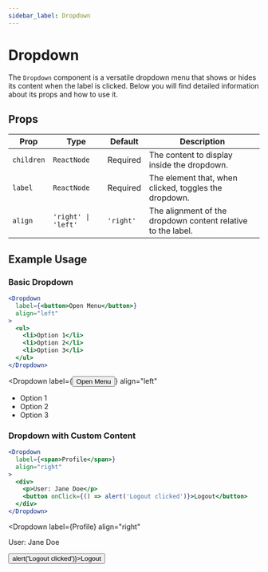 ```yaml
---
sidebar_label: Dropdown
---
```



# Dropdown

The `Dropdown` component is a versatile dropdown menu that shows or hides its content when the label is clicked. Below you will find detailed information about its props and how to use it.

## Props

| Prop      | Type                      | Default | Description                                             |
|-----------|---------------------------|---------|---------------------------------------------------------|
| `children`| `ReactNode`               | Required| The content to display inside the dropdown.             |
| `label`   | `ReactNode`               | Required| The element that, when clicked, toggles the dropdown.   |
| `align`   | `'right' \| 'left'`       | `'right'` | The alignment of the dropdown content relative to the label. |

## Example Usage

### Basic Dropdown

```jsx
<Dropdown
  label={<button>Open Menu</button>}
  align="left"
>
  <ul>
    <li>Option 1</li>
    <li>Option 2</li>
    <li>Option 3</li>
  </ul>
</Dropdown>
```

<Dropdown
  label={<button>Open Menu</button>}
  align="left"
>
  <ul>
    <li>Option 1</li>
    <li>Option 2</li>
    <li>Option 3</li>
  </ul>
</Dropdown>

### Dropdown with Custom Content

```jsx
<Dropdown
  label={<span>Profile</span>}
  align="right"
>
  <div>
    <p>User: Jane Doe</p>
    <button onClick={() => alert('Logout clicked')}>Logout</button>
  </div>
</Dropdown>
```

<Dropdown
  label={<span>Profile</span>}
  align="right"
>
  <div>
    <p>User: Jane Doe</p>
    <button onClick={() => alert('Logout clicked')}>Logout</button>
  </div>
</Dropdown>
